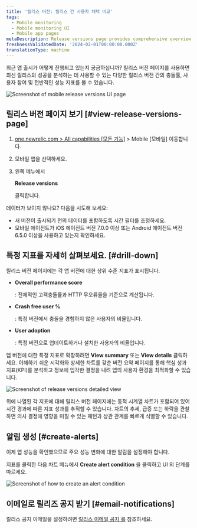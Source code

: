 ```yaml
---
title: '릴리스 버전: 릴리스 간 사용자 채택 비교'
tags:
  - Mobile monitoring
  - Mobile monitoring UI
  - Mobile app pages
metaDescription: Release versions page provides comprehensive overview of their mobile application's performance across different versions.
freshnessValidatedDate: '2024-02-01T00:00:00.000Z'
translationType: machine
---
```





최근 앱 출시가 어떻게 진행되고 있는지 궁금하십니까? 릴리스 버전 페이지를 사용하면 최신 릴리스의 성공을 분석하는 데 사용할 수 있는 다양한 릴리스 버전 간의 충돌률, 사용자 참여 및 전반적인 성능 지표를 볼 수 있습니다.

<img
  title="Mobile release versions page"
  alt="Screenshot of mobile release versions UI page"
  src={mobileReleaseVersions}
/>

## 릴리스 버전 페이지 보기 [#view-release-versions-page]

1. [one.newrelic.com > All capabilities \[모든 기능\]](https://one.newrelic.com/all-capabilities) > Mobile \[모바일] 이동합니다.

2. 모바일 앱을 선택하세요.

3. 왼쪽 메뉴에서

   <DoNotTranslate>**Release versions**</DoNotTranslate>

   클릭합니다.

<Callout variant="tip">
  데이터가 보이지 않나요? 다음을 시도해 보세요:

  * 새 버전이 출시되기 전의 데이터를 포함하도록 시간 필터를 조정하세요.
  * 모바일 에이전트가 iOS 에이전트 버전 7.0.0 이상 또는 Android 에이전트 버전 6.5.0 이상을 사용하고 있는지 확인하세요.
</Callout>

## 특정 지표를 자세히 살펴보세요. [#drill-down]

릴리스 버전 페이지에는 각 앱 버전에 대한 상위 수준 지표가 표시됩니다.

* <DoNotTranslate>**Overall performance score**</DoNotTranslate>

  : 전체적인 고객충돌률과 HTTP 무오류율을 기준으로 계산됩니다.

* <DoNotTranslate>**Crash free user %**</DoNotTranslate>

  : 특정 버전에서 충돌을 경험하지 않은 사용자의 비율입니다.

* <DoNotTranslate>**User adoption**</DoNotTranslate>

  : 특정 버전으로 업데이트하거나 설치한 사용자의 비율입니다.

앱 버전에 대한 특정 지표로 확장하려면 <DoNotTranslate>**View summary**</DoNotTranslate> 또는 <DoNotTranslate>**View details**</DoNotTranslate> 클릭하세요. 이해하기 쉬운 시각화와 상세한 차트를 갖춘 버전 요약 페이지를 통해 핵심 성과 지표(KPI)를 분석하고 정보에 입각한 결정을 내려 앱의 사용자 환경을 최적화할 수 있습니다.

<img
  title="Details of release versions"
  alt="Screenshot of release versions detailed view"
  src={mobileReleaseVersionsDetails}
/>

위에 나열된 각 지표에 대해 릴리스 버전 페이지에는 동적 시계열 차트가 포함되어 있어 시간 경과에 따른 지표 성과를 추적할 수 있습니다. 차트의 추세, 급증 또는 하락을 관찰하면 의사 결정에 영향을 미칠 수 있는 패턴과 상관 관계를 빠르게 식별할 수 있습니다.

## 알림 생성 [#create-alerts]

이제 앱 성능을 확인했으므로 주요 성능 변화에 대한 알림을 설정해야 합니다.

지표를 클릭한 다음 차트 메뉴에서 <DoNotTranslate>**Create alert condition**</DoNotTranslate> 을 클릭하고 UI 의 단계를 따르세요.

<img
  title="Create an alert condition"
  alt="Screenshot of how to create an alert condition"
  src={mobileCreateAlertCondition}
/>

## 이메일로 릴리즈 공지 받기 [#email-notifications]

릴리스 공지 이메일을 설정하려면 [릴리스 이메일 공지 를](/docs/mobile-monitoring/mobile-monitoring-ui/mobile-app-pages/mobile-monitoring-email-notifications/#version-trends) 참조하세요.